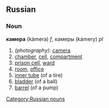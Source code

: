 ==Russian==
[[Category:Russian nouns]]
===Noun===
'''камера''' (kámera) ''f'', камеры (kámery) ''pl''

#''(photography)'': [[camera]]
# [[chamber]], [[cell]], [[compartment]]
# [[prison cell]], [[ward]]
# [[room]], [[office]]
# [[inner tube]] (of a tire)
# [[bladder]] (of a ball)
# [[barrel]] (of a pump)
